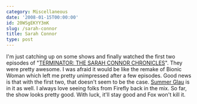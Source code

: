 ```yaml
---
category: Miscellaneous
date: '2008-01-15T00:00:00'
id: 20WSgEKYY3mK
slug: /sarah-connor
title: Sarah Connor
type: post
---
```


I'm just catching up on some shows and finally watched the first
two episodes of
"[TERMINATOR: THE SARAH CONNOR CHRONICLES](http://www.fox.com/terminator/)".
They were pretty awesome. I was afraid it would be like the remake
of Bionic Woman which left me pretty unimpressed after a few
episodes. Good news is that with the first two, that doesn't seem
to be the case.
[Summer Glau](http://www.fox.com/terminator/bios/summer.htm) is in
it as well. I always love seeing folks from Firefly back in the
mix. So far, the show looks pretty good. With luck, it'll stay good
and Fox won't kill it.